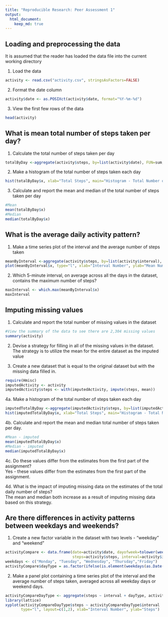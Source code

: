 ```yaml
---
title: "Reproducible Research: Peer Assessment 1"
output: 
  html_document:
    keep_md: true
---
```

  
## Loading and preprocessing the data
  
  
It is assumed that the reader has loaded the data file into the current working directory  

1. Load the data

```r
activity <- read.csv("activity.csv", stringsAsFactors=FALSE)
```

2. Format the date column
```r
activity$date <- as.POSIXct(activity$date, format="%Y-%m-%d")
```

3. View the first few rows of the data
```r
head(activity)
```


## What is mean total number of steps taken per day?

1. Calculate the total number of steps taken per day
```r
totalByDay <-aggregate(activity$steps, by=list(activity$date), FUN=sum, na.rm=TRUE)
```

2. Make a histogram of the total number of steps taken each day
```r
hist(totalByDay$x, xlab="Total Steps", main="Histogram - Total Number of Steps per Day")
```

3. Calculate and report the mean and median of the total number of steps taken per day
```r
#Mean
mean(totalByDay$x)
#Median
median(totalByDay$x)
```


## What is the average daily activity pattern?

1. Make a time series plot of the interval and the average number of steps taken
```r
meanByInterval <-aggregate(activity$steps, by=list(activity$interval), FUN=mean, na.rm=TRUE)
plot(meanByInterval$x, type="l", xlab="Interval Number", ylab="Mean Number of Steps")
```

2. Which 5-minute interval, on average across all the days in the dataset, contains the maximum number of steps?
```r
maxInterval <- which.max(meanByInterval$x)
maxInterval
```

## Imputing missing values

1. Calculate and report the total number of missing values in the dataset
```r
#View the summary of the data to see there are 2,304 missing values
summary(activity)
```

2. Devise a strategy for filling in all of the missing values in the dataset.  
The strategy is to utilize the mean for the entire dataset as the imputed value

3. Create a new dataset that is equal to the original dataset but with the missing data filled in.
```r
require(Hmisc)
imputedActivity <- activity
imputedActivity$steps <- with(imputedActivity, impute(steps, mean))
```

4a. Make a histogram of the total number of steps taken each day
```r
imputedTotalByDay <-aggregate(imputedActivity$steps, by=list(imputedActivity$date), FUN=sum)
hist(imputedTotalByDay$x, xlab="Total Steps", main="Histogram - Total Number of Steps per Day (Imputed)")
```

4b. Calculate and report the mean and median total number of steps taken per day.
```r
#Mean - imputed
mean(imputedTotalByDay$x)
#Median - imputed
median(imputedTotalByDay$x)
```

4c. Do these values differ from the estimates from the first part of the assignment?  
Yes - these values differ from the estimates from the first part of the assignment.

4d. What is the impact of imputing missing data on the estimates of the total daily number of steps?  
The mean and median both increase as a result of imputing missing data based on this strategy.


## Are there differences in activity patterns between weekdays and weekends?

1. Create a new factor variable in the dataset with two levels - "weekday" and "weekend"
```r
activityCompare <- data.frame(date=activity$date, dayofweek=tolower(weekdays(activity$date)), 
                              steps=activity$steps, interval=activity$interval)
weekdays <- c("Monday", "Tuesday", "Wednesday", "Thursday","Friday")
activityCompare$dayType = as.factor(ifelse(is.element(weekdays(as.Date(activityCompare$date)),weekdays), "weekday", "weekend"))
```

2. Make a panel plot containing a time series plot of the interval and the average number of steps taken, averaged across all weekday days or weekend days.
```r
activityCompareDayType <- aggregate(steps ~ interval + dayType, activityCompare, mean)
library(lattice)
xyplot(activityCompareDayType$steps ~ activityCompareDayType$interval | activityCompareDayType$dayType, 
       type="l", layout=c(1,2), xlab="Interval Number", ylab="Steps")
```
